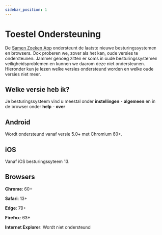 ```yaml
---
sidebar_position: 1
---
```


# Toestel Ondersteuning

De [Samen Zoeken App](https://samenzoeken.app) ondersteunt de laatste nieuwe besturingssystemen en browsers. Ook proberen we, zover als het kan, oude versies te ondersteunen. 
Jammer genoeg zitten er soms in oude besturingssystemen veiligheidsproblemen en kunnen we daarom deze niet ondersteunen. 
Hieronder kun je lezen welke versies ondersteund worden en welke oude versies niet meer.


## Welke versie heb ik?

Je besturingssysteem vind u meestal onder **instellingen** - **algemeen** en in de browser onder **help** - **over**

## Android

Wordt ondersteund vanaf versie 5.0+ met Chromium 60+.

## iOS

Vanaf iOS besturingssyteem 13.

## Browsers

**Chrome**: 60+

**Safari**: 13+

**Edge**: 79+

**Firefox**: 63+

**Internet Explorer**: Wordt niet ondersteund